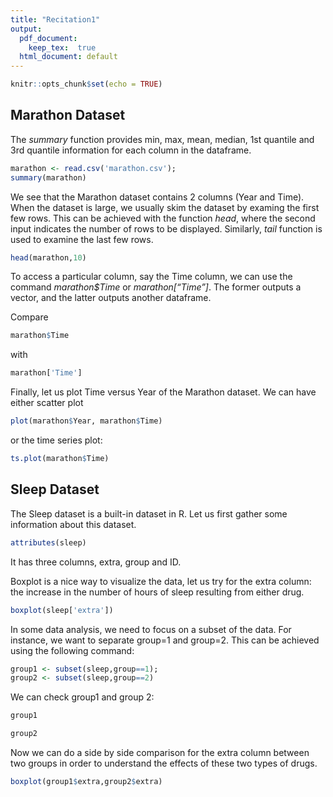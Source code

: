 ---
title: "Recitation1"
output:
  pdf_document: 
    keep_tex:  true
  html_document: default
---

```{r setup, include=TRUE}
knitr::opts_chunk$set(echo = TRUE)
```

## Marathon Dataset

The *summary* function provides min, max, mean, median, 1st quantile and 3rd quantile information for each column in the dataframe. 

```{r}
marathon <- read.csv('marathon.csv');
summary(marathon)
```

We see that the Marathon dataset contains 2 columns (Year and Time). When the dataset is large, we usually skim the dataset by examing the first few rows. This can be achieved with the function *head*, where the second input indicates the number of rows to be displayed. Similarly, *tail* function is used to examine the last few rows. 

```{r}
head(marathon,10)
```

To access a particular column, say the Time column, we can use the command *marathon$Time* or *marathon["Time"]*. The former outputs a vector, and the latter outputs another dataframe. 

Compare 

```{r}
marathon$Time
```

with

```{r}
marathon['Time']
```

Finally, let us plot Time versus Year of the Marathon dataset. We can have either scatter plot

```{r}
plot(marathon$Year, marathon$Time)
```

or the time series plot:

```{r}
ts.plot(marathon$Time)
```


## Sleep Dataset

The Sleep dataset is a built-in dataset in R. Let us first gather some information about this dataset. 

```{r}
attributes(sleep)
```
It has three columns, extra, group and ID. 

Boxplot is a nice way to visualize the data, let us try for the extra column: the increase in the number of hours of sleep resulting from either drug.

```{r}
boxplot(sleep['extra'])
```

In some data analysis, we need to focus on a subset of the data. For instance, we want to separate group=1 and group=2. This can be achieved using the following command:

```{r}
group1 <- subset(sleep,group==1);
group2 <- subset(sleep,group==2)
```

We can check group1 and group 2:

```{r}
group1
```

```{r}
group2
```

Now we can do a side by side comparison for the extra column between two groups in order to understand the effects of these two types of drugs. 

```{r}
boxplot(group1$extra,group2$extra)
```

